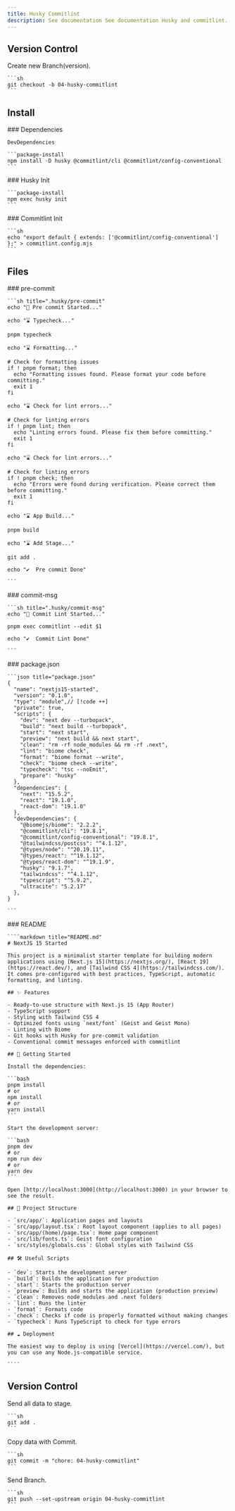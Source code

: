 ```yaml
---
title: Husky Commitlint
description: See documentation See documentation Husky and commitlint.
---
```


## Version Control

<Steps>
  <Step>
    Create new Branch(version).

    ```sh
    git checkout -b 04-husky-commitlint
    ```

  </Step>
</Steps>

## Install

<Steps>
  <Step>
    ### Dependencies

    DevDependencies

    ```package-install
    npm install -D husky @commitlint/cli @commitlint/config-conventional
    ```

  </Step>
  <Step>
    ### Husky Init

    ```package-install
    npm exec husky init
    ```

  </Step>
  <Step>
    ### Commitlint Init

    ```sh
    echo "export default { extends: ['@commitlint/config-conventional'] };" > commitlint.config.mjs
    ```

  </Step>
</Steps>

## Files

<Steps>
  <Step>
    ### pre-commit

    ```sh title=".husky/pre-commit"
    echo "🚀 Pre commit Started..."

    echo "⌛ Typecheck..."

    pnpm typecheck

    echo "⌛ Formatting..."

    # Check for formatting issues
    if ! pnpm format; then
      echo "Formatting issues found. Please format your code before committing."
      exit 1
    fi

    echo "⌛ Check for lint errors..."

    # Check for linting errors
    if ! pnpm lint; then
      echo "Linting errors found. Please fix them before committing."
      exit 1
    fi

    echo "⌛ Check for lint errors..."

    # Check for linting errors
    if ! pnpm check; then
      echo "Errors were found during verification. Please correct them before committing."
      exit 1
    fi

    echo "⌛ App Build..."

    pnpm build

    echo "⌛ Add Stage..."

    git add .

    echo "✔️  Pre commit Done"

    ```

  </Step>
  <Step>
    ### commit-msg

    ```sh title=".husky/commit-msg"
    echo "🚀 Commit Lint Started..."

    pnpm exec commitlint --edit $1

    echo "✔️  Commit Lint Done"

    ```

  </Step>
  <Step>
    ### package.json

    ```json title="package.json"
    {
      "name": "nextjs15-started",
      "version": "0.1.0",
      "type": "module",// [!code ++]
      "private": true,
      "scripts": {
        "dev": "next dev --turbopack",
        "build": "next build --turbopack",
        "start": "next start",
        "preview": "next build && next start",
        "clean": "rm -rf node_modules && rm -rf .next",
        "lint": "biome check",
        "format": "biome format --write",
        "check": "biome check --write",
        "typecheck": "tsc --noEmit",
        "prepare": "husky"
      },
      "dependencies": {
        "next": "15.5.2",
        "react": "19.1.0",
        "react-dom": "19.1.0"
      },
      "devDependencies": {
        "@biomejs/biome": "2.2.2",
        "@commitlint/cli": "19.8.1",
        "@commitlint/config-conventional": "19.8.1",
        "@tailwindcss/postcss": "^4.1.12",
        "@types/node": "^20.19.11",
        "@types/react": "^19.1.12",
        "@types/react-dom": "^19.1.9",
        "husky": "9.1.7",
        "tailwindcss": "^4.1.12",
        "typescript": "^5.9.2",
        "ultracite": "5.2.17"
      },
    }

    ```

  </Step>
  <Step>
    ### README

    ````markdown title="README.md"
    # NextJS 15 Started

    This project is a minimalist starter template for building modern applications using [Next.js 15](https://nextjs.org/), [React 19](https://react.dev/), and [Tailwind CSS 4](https://tailwindcss.com/). It comes pre-configured with best practices, TypeScript, automatic formatting, and linting.

    ## ✨ Features

    - Ready-to-use structure with Next.js 15 (App Router)
    - TypeScript support
    - Styling with Tailwind CSS 4
    - Optimized fonts using `next/font` (Geist and Geist Mono)
    - Linting with Biome
    - Git hooks with Husky for pre-commit validation
    - Conventional commit messages enforced with commitlint

    ## 🚀 Getting Started

    Install the dependencies:

    ```bash
    pnpm install
    # or
    npm install
    # or
    yarn install
    ```

    Start the development server:

    ```bash
    pnpm dev
    # or
    npm run dev
    # or
    yarn dev
    ```

    Open [http://localhost:3000](http://localhost:3000) in your browser to see the result.

    ## 📁 Project Structure

    - `src/app/`: Application pages and layouts
    - `src/app/layout.tsx`: Root layout component (applies to all pages)
    - `src/app/(home)/page.tsx`: Home page component
    - `src/lib/fonts.ts`: Geist font configuration
    - `src/styles/globals.css`: Global styles with Tailwind CSS

    ## 🛠️ Useful Scripts

    - `dev`: Starts the development server
    - `build`: Builds the application for production
    - `start`: Starts the production server
    - `preview`: Builds and starts the application (production preview)
    - `clean`: Removes node_modules and .next folders
    - `lint`: Runs the linter
    - `format`: Formats code
    - `check`: Checks if code is properly formatted without making changes
    - `typecheck`: Runs TypeScript to check for type errors

    ## ☁️ Deployment

    The easiest way to deploy is using [Vercel](https://vercel.com/), but you can use any Node.js-compatible service.

    ````

  </Step>
</Steps>

## Version Control

<Steps>
  <Step>
    Send all data to stage.

    ```sh
    git add .
    ```

  </Step>
  <Step>
    Copy data with Commit.

    ```sh
    git commit -m "chore: 04-husky-commitlint"
    ```

  </Step>
  <Step>
    Send Branch.

    ```sh
    git push --set-upstream origin 04-husky-commitlint
    ```

  </Step>
</Steps>
